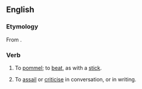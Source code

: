 ==English==

===Etymology===
From {{prefix|be|pommel|lang=en}}.

===Verb===
{{en-verb|pres_ptc2=bepommelling|past2=bepommelled}}

# {{lb|en|transitive}} To [[pommel]]; to [[beat]], as with a [[stick]].
# {{lb|en|transitive|figuratively}} To [[assail]] or [[criticise]] in conversation, or in writing.